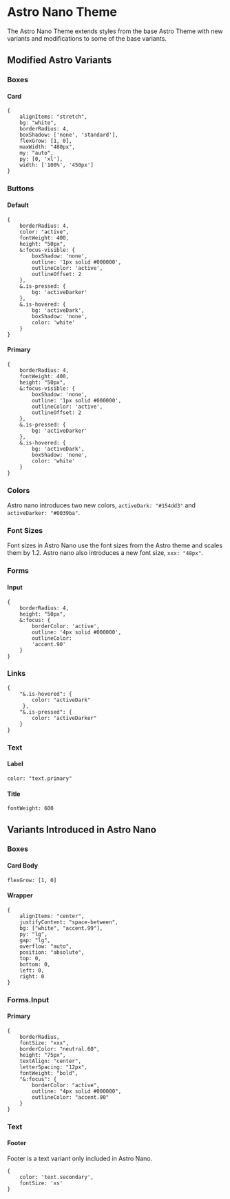 
<Meta title="Styling/Astro Nano Theme" />

# Astro Nano Theme

The Astro Nano Theme extends styles from the base Astro Theme with new variants and modifications to some of the base variants.    

## Modified Astro Variants

### Boxes

#### Card
```
{
    alignItems: "stretch",
    bg: "white",
    borderRadius: 4,
    boxShadow: ['none', 'standard'],
    flexGrow: [1, 0],
    maxWidth: "480px",
    my: "auto",
    py: [0, 'xl'],
    width: ['100%', '450px']
}
```

### Buttons

#### Default
```
{
    borderRadius: 4,
    color: "active",
    fontWeight: 400,
    height: "50px",
    &:focus-visible: {
        boxShadow: 'none', 
        outline: '1px solid #000000', 
        outlineColor: 'active',
        outlineOffset: 2 
    },
    &.is-pressed: {
        bg: 'activeDarker'
    },
    &.is-hovered: {
        bg: 'activeDark',
        boxShadow: 'none', 
        color: 'white'
    }
}
```

#### Primary
```
{
    borderRadius: 4,
    fontWeight: 400,
    height: "50px",
    &:focus-visible: {
        boxShadow: 'none', 
        outline: '1px solid #000000', 
        outlineColor: 'active',
        outlineOffset: 2 
    },
    &.is-pressed: {
        bg: 'activeDarker'
    },
    &.is-hovered: {
        bg: 'activeDark',
        boxShadow: 'none', 
        color: 'white'
    }
}
```

### Colors  
Astro nano introduces two new colors, `activeDark: "#154dd3"` and `activeDarker: "#0039ba"`.

### Font Sizes

Font sizes in Astro Nano use the font sizes from the Astro theme and scales them by 1.2. Astro nano also introduces a new font size, `xxx: "48px"`.

### Forms

#### Input
```
{
    borderRadius: 4,
    height: "50px",
    &:focus: {
        borderColor: 'active', 
        outline: '4px solid #000000', 
        outlineColor: 
        'accent.90'
    }
}
```

### Links
```
{
    "&.is-hovered": {
        color: "activeDark"
     },
    "&.is-pressed": {
        color: "activeDarker"
    }
}
```

### Text

#### Label
`color: "text.primary"`

#### Title
`fontWeight: 600`

## Variants Introduced in Astro Nano

### Boxes

#### Card Body
`flexGrow: [1, 0]`

#### Wrapper
```
{
    alignItems: "center",
    justifyContent: "space-between",
    bg: ["white", "accent.99"],
    py: "lg",
    gap: "lg",
    overflow: "auto",
    position: "absolute",
    top: 0,
    bottom: 0,
    left: 0,
    right: 0
}
```

### Forms.Input

#### Primary
```
{
    borderRadius,
    fontSize: "xxx",
    borderColor: "neutral.60",
    height: "75px",
    textAlign: "center",
    letterSpacing: "12px",
    fontWeight: "bold",
    "&:focus": {
        borderColor: "active",
        outline: "4px solid #000000",
        outlineColor: "accent.90"
    }
}
```

### Text

#### Footer
Footer is a text variant only included in Astro Nano. 
```
{
    color: 'text.secondary', 
    fontSize: 'xs'
}
```